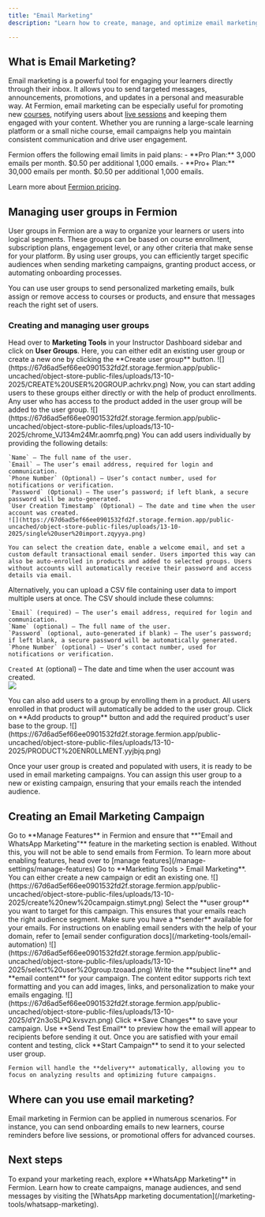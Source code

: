 ```yaml
---
title: "Email Marketing"
description: "Learn how to create, manage, and optimize email marketing campaigns using Fermion."

---
```


## What is Email Marketing?

Email marketing is a powerful tool for engaging your learners directly through their inbox. It allows you to send targeted messages, announcements, promotions, and updates in a personal and measurable way. At Fermion, email marketing can be especially useful for promoting new [courses](/setting-up-course/prerequisites), notifying users about [live sessions](/live-classes/what-are-live-classes) and keeping them engaged with your content. Whether you are running a large-scale learning platform or a small niche course, email campaigns help you maintain consistent communication and drive user engagement.

<Check>
Fermion offers the following email limits in paid plans:
- **Pro Plan:** 3,000 emails per month. $0.50 per additional 1,000 emails.  
- **Pro+ Plan:** 30,000 emails per month. $0.50 per additional 1,000 emails.

Learn more about [Fermion pricing](https://fermion.app/pricing).
</Check>

## Managing user groups in Fermion

User groups in Fermion are a way to organize your learners or users into logical segments. These groups can be based on course enrollment, subscription plans, engagement level, or any other criteria that make sense for your platform. By using user groups, you can efficiently target specific audiences when sending marketing campaigns, granting product access, or automating onboarding processes.

<Tip>
You can use user groups to send personalized marketing emails, bulk assign or remove access to courses or products, and ensure that messages reach the right set of users.
</Tip>

### Creating and managing user groups
<Steps>
  <Step title="Navigate to User Groups">
    Head over to <strong>Marketing Tools</strong> in your Instructor Dashboard sidebar and click on <strong>User Groups</strong>. Here, you can either edit an existing user group or create a new one by clicking the **Create user group** button.
    ![](https://67d6ad5ef66ee0901532fd2f.storage.fermion.app/public-uncached/object-store-public-files/uploads/13-10-2025/CREATE%20USER%20GROUP.achrkv.png)
    Now, you can start adding users to these groups either directly or with the help of product enrollments. Any user who has access to the product added in the user group will be added to the user group.
    ![](https://67d6ad5ef66ee0901532fd2f.storage.fermion.app/public-uncached/object-store-public-files/uploads/13-10-2025/chrome_VJ134m24Mr.aomrfq.png)
  </Step>

  <Step title="Add users directly">
    You can add users individually by providing the following details:  

    `Name` – The full name of the user.  
    `Email` – The user’s email address, required for login and communication.  
    `Phone Number` (Optional) – User’s contact number, used for notifications or verification.  
    `Password` (Optional) – The user’s password; if left blank, a secure password will be auto-generated.  
    `User Creation Timestamp` (Optional) – The date and time when the user account was created.  
    ![](https://67d6ad5ef66ee0901532fd2f.storage.fermion.app/public-uncached/object-store-public-files/uploads/13-10-2025/single%20user%20import.zqyyya.png)

    You can select the creation date, enable a welcome email, and set a custom default transactional email sender. Users imported this way can also be auto-enrolled in products and added to selected groups. Users without accounts will automatically receive their password and access details via email.
  </Step>

  <Step title="Bulk import via CSV">
    Alternatively, you can upload a CSV file containing user data to import multiple users at once. The CSV should include these columns:  

    `Email` (required) – The user’s email address, required for login and communication.  
    `Name` (optional) – The full name of the user.  
    `Password` (optional, auto-generated if blank) – The user’s password; if left blank, a secure password will be automatically generated.  
    `Phone Number` (optional) – User’s contact number, used for notifications or verification.  
   `Created At` (optional) – The date and time when the user account was created.  
    ![](https://67d6ad5ef66ee0901532fd2f.storage.fermion.app/public-uncached/object-store-public-files/uploads/13-10-2025/bulk%20import.tuderc.png)

  </Step>

  <Step title="Add users via product enrollment">
    You can also add users to a group by enrolling them in a product. All users enrolled in that product will automatically be added to the user group.  
    Click on **Add products to group** button and add the required product's user base to the group.
    ![](https://67d6ad5ef66ee0901532fd2f.storage.fermion.app/public-uncached/object-store-public-files/uploads/13-10-2025/PRODUCT%20ENR0LLMENT.yyjbjq.png)
  </Step>

</Steps>

Once your user group is created and populated with users, it is ready to be used in email marketing campaigns. You can assign this user group to a new or existing campaign, ensuring that your emails reach the intended audience.

## Creating an Email Marketing Campaign

<Steps>
  <Step title="Enable 'WhatsApp and Email Marketing' feature">
    Go to **Manage Features** in Fermion and ensure that **"Email and WhatsApp Marketing"** feature in the marketing section is enabled. Without this, you will not be able to send emails from Fermion. To learn more about enabling features, head over to [manage features](/manage-settings/manage-features)
 </Step>

  <Step title="Navigate to email marketing">
    Go to **Marketing Tools > Email Marketing**. You can either create a new campaign or edit an existing one. 
    ![](https://67d6ad5ef66ee0901532fd2f.storage.fermion.app/public-uncached/object-store-public-files/uploads/13-10-2025/create%20new%20campaign.stimyt.png)
  </Step>

  <Step title="Assign user group and sender">
    Select the **user group** you want to target for this campaign. This ensures that your emails reach the right audience segment. Make sure you have a **sender** available for your emails. For instructions on enabling email senders with the help of your domain, refer to [email sender configuration docs](/marketing-tools/email-automation)
    ![](https://67d6ad5ef66ee0901532fd2f.storage.fermion.app/public-uncached/object-store-public-files/uploads/13-10-2025/select%20user%20group.tzoaad.png)
  </Step>

  <Step title="Compose email content">
    Write the **subject line** and **email content** for your campaign. The content editor supports rich text formatting and you can add images, links, and personalization to make your emails engaging.
    ![](https://67d6ad5ef66ee0901532fd2f.storage.fermion.app/public-uncached/object-store-public-files/uploads/13-10-2025/dY2n3oSLPQ.kvsvzn.png)
  </Step>

  <Step title="Save and test">
    Click **Save Changes** to save your campaign. Use **Send Test Email** to preview how the email will appear to recipients before sending it out.
  </Step>

  <Step title="Start campaign">
    Once you are satisfied with your email content and testing, click **Start Campaign** to send it to your selected user group. 
    
    Fermion will handle the **delivery** automatically, allowing you to focus on analyzing results and optimizing future campaigns.
  </Step>
</Steps>

## Where can you use email marketing?

Email marketing in Fermion can be applied in numerous scenarios. For instance, you can send onboarding emails to new learners, course reminders before live sessions, or promotional offers for advanced courses.

## Next steps

<Columns cols={1}>
  <Card title="WhatsApp Marketing">
    To expand your marketing reach, explore **WhatsApp Marketing** in Fermion. Learn how to create campaigns, manage audiences, and send messages by visiting the [WhatsApp marketing documentation](/marketing-tools/whatsapp-marketing).
  </Card>
</Columns>
